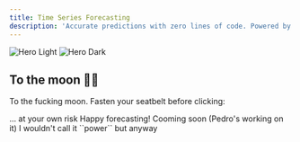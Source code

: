 ```yaml
---
title: Time Series Forecasting
description: 'Accurate predictions with zero lines of code. Powered by state of the art algorithms and leading experts in the field. Fast ⚡ accurate 🎯 and easy 🦥.'
---
```


<img
  className="block dark:hidden"
  src="/images/lis-background.png"
  alt="Hero Light"
/>
<img
  className="hidden dark:block"
  src="/images/lis-background.png"
  alt="Hero Dark"
/>

## To the moon 🚀🌙

To the fucking moon. Fasten your seatbelt before clicking:

<CardGroup cols={2}>
  <Card
    title="Read the docs"
    icon="book"
    href="https://lisdatasolutions-forecaster.mintlify.app/api-reference/introduction"
  >
    ... at your own risk
  </Card>
  <Card
    title="Forecaster API"
    icon="chart-line"
    href="https://dev-predictor-apim.developer.azure-api.net/"
  >
    Happy forecasting!
  </Card>
  <Card
    title="Web UI"
    icon="computer"
    href="http://predice.es/"
  >
    Cooming soon (Pedro's working on it)
  </Card>
  <Card
    title="Powered by:"
    icon="dumbbell"
    href="https://www.lisdatasolutions.com/es/"
  >
    I wouldn't call it ``power`` but anyway
  </Card>
</CardGroup>